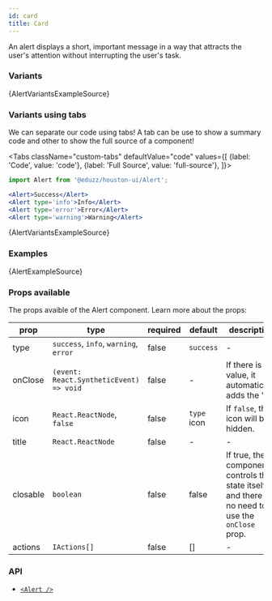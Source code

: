 ```yaml
---
id: card
title: Card
---
```




An alert displays a short, important message in a way that attracts the user's attention without interrupting the user's task.

### Variants

<AlertVariantsExample />

<CodeBlock className="language-tsx">{AlertVariantsExampleSource}</CodeBlock>

### Variants using tabs

We can separate our code using tabs! A tab can be use to show a summary code and other to show the full source of a component!

<Tabs
  className="custom-tabs"
  defaultValue="code"
  values={[
    {label: 'Code', value: 'code'},
    {label: 'Full Source', value: 'full-source'},
  ]}>
<TabItem value="code">

```jsx
import Alert from '@eduzz/houston-ui/Alert';

<Alert>Success</Alert>
<Alert type='info'>Info</Alert>
<Alert type='error'>Error</Alert>
<Alert type='warning'>Warning</Alert>
```

</TabItem>
<TabItem value="full-source">
  <CodeBlock className="language-tsx">{AlertVariantsExampleSource}</CodeBlock>
</TabItem>
</Tabs>

### Examples

<AlertExample />

<CodeBlock className="language-tsx">{AlertExampleSource}</CodeBlock>

### Props available

The props avaible of the Alert component. Learn more about the props:

| prop | type | required | default | description |
| ---- | ---- | -------- | ------- | ----------- |
| type | `success`, `info`, `warning`, `error` | false | `success` | - |
| onClose | `(event: React.SyntheticEvent) => void` | false | - | If there is a value, it automatically adds the "X". |
| icon | `React.ReactNode`, `false` | false | `type` icon | If `false`, the icon will be hidden. |
| title | `React.ReactNode` | false | - | - |
| closable | `boolean` | false | false | If true, the component controls the state itself and there is no need to use the `onClose` prop. |
| actions | `IActions[]` | false | [] | - |

### API

- [```<Alert />```](https://google.com)




